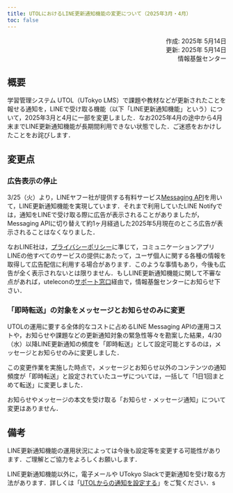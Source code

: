 ```yaml
---
title: UTOLにおけるLINE更新通知機能の変更について（2025年3月・4月）
toc: false
---
```


<div style="text-align: right;">作成: 2025年 5月14日</div> 
<div style="text-align: right;">更新: 2025年 5月14日</div> 
<div style="text-align: right;">情報基盤センター</div> 

## 概要

学習管理システム UTOL（UTokyo LMS）で課題や教材などが更新されたことを報せる通知を，LINEで受け取る機能（以下「LINE更新通知機能」という）について，2025年3月と4月に一部を変更しました．なお2025年4月の途中から4月末までLINE更新通知機能が長期間利用できない状態でした．ご迷惑をおかけしたことをお詫びします．

## 変更点

### 広告表示の停止

3/25（火）より，LINEヤフー社が提供する有料サービス[Messaging API](https://developers.line.biz/ja/services/messaging-api/)を用いて，LINE更新通知機能を実現しています．それまで利用していたLINE Notifyでは，通知をLINEで受け取る際に広告が表示されることがありましたが，Messaging APIに切り替えて約1ヶ月経過した2025年5月現在のところ広告が表示されることはなくなりました．

なおLINE社は，[プライバシーポリシー](https://www.lycorp.co.jp/ja/company/privacypolicy/)に準じて，コミュニケーションアプリLINEの他すべてのサービスの提供にあたって，ユーザ個人に関する各種の情報を取得して広告配信に利用する場合があります．このような事情もあり，今後も広告が全く表示されないとは限りません．もしLINE更新通知機能に関して不審な点があれば，uteleconの[サポート窓口](/support/)経由で，情報基盤センターにお知らせ下さい．

### 「即時転送」の対象をメッセージとお知らせのみに変更

UTOLの運用に要する全体的なコストに占めるLINE Messaging APIの運用コストや，お知らせや課題などの更新通知対象の緊急性等々を勘案した結果，4/30（水）以降LINE更新通知の頻度を「即時転送」として設定可能とするのは，メッセージとお知らせのみに変更しました．

この変更作業を実施した時点で，メッセージとお知らせ以外のコンテンツの通知頻度が「即時転送」と設定されていたユーザについては，一括して「1日1回まとめて転送」に変更しました．

お知らせやメッセージの本文を受け取る「お知らせ・メッセージ通知」について変更はありません．

## 備考

LINE更新通知機能の運用状況によっては今後も設定等を変更する可能性があります．ご理解とご協力をよろしくお願いします．

LINE更新通知機能以外に，電子メールや UTokyo Slackで更新通知を受け取る方法があります．詳しくは「[UTOLからの通知を設定する](/utol/notification/)」をご覧ください．s
